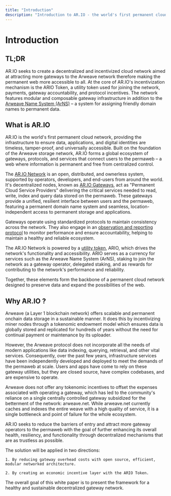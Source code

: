 ```yaml
---
title: "Introduction"
description: "Introduction to AR.IO - the world's first permanent cloud network providing infrastructure for timeless, tamper-proof, and universally accessible data"
---
```



# Introduction

## TL;DR

AR.IO seeks to create a decentralized and incentivized cloud network aimed at attracting more gateways to the Arweave network therefore making the permanent web more accessible to all.
At the core of AR.IO's incentivization mechanism is the ARIO Token, a utility token used for joining the network, payments, gateway accountability, and protocol incentives.
The network features modular and composable gateway infrastructure in addition to the [Arweave Name System (ArNS)](/arns) – a system for assigning friendly domain names to permanent data.

## What is AR.IO

AR.IO is the world's first permanent cloud network, providing the infrastructure to ensure data, applications, and digital identities are timeless, tamper-proof, and universally accessible.
Built on the foundation of the Arweave storage network, AR.IO forms a global ecosystem of gateways, protocols, and services that connect users to the permaweb – a web where information is permanent and free from centralized control.

The [AR.IO Network](/network-composition) is an open, distributed, and ownerless system, supported by operators, developers, and end-users from around the world.
It's decentralized nodes, known as [AR.IO Gateways](/gateways), act as "Permanent Cloud Service Providers" delivering the critical services needed to read, write, index and query data stored on the permaweb.
These gateways provide a unified, resilient interface between users and the permaweb, featuring a permanent domain name system and seamless, location-independent access to permanent storage and applications.

Gateways operate using standardized protocols to maintain consistency across the network.
They also engage in an [observation and reporting protocol](/gateways/observer) to monitor performance and ensure accountability, helping to maintain a healthy and reliable ecosystem.

The AR.IO Network is powered by a [utility token](/token), ARIO, which drives the network's functionality and accessibility.
ARIO serves as a currency for services such as the Arweave Name System (ArNS), staking to join the network as a gateway operator, delegated staking, and as rewards for contributing to the network's performance and reliability.

Together, these elements form the backbone of a permanent cloud network designed to preserve data and expand the possibilities of the web.

## Why AR.IO ?

Arweave (a Layer 1 blockchain network) offers scalable and permanent onchain data storage in a sustainable manner.
It does this by incentivizing miner nodes through a tokenomic endowment model which ensures data is globally stored and replicated for hundreds of years without the need for continual payment or maintenance by its uploader.

However, the Arweave protocol does not incorporate all the needs of modern applications like data indexing, querying, retrieval, and other vital services.
Consequently, over the past few years, infrastructure services have been independently developed and deployed to meet the demands of the permaweb at scale.
Users and apps have come to rely on these gateway utilities, but they are closed source, have complex codebases, and are expensive to operate.

Arweave does not offer any tokenomic incentives to offset the expenses associated with operating a gateway, which has led to the community's reliance on a single centrally controlled gateway subsidized for the betterment of the network: arweave.net.
While arweave.net currently caches and indexes the entire weave with a high quality of service, it is a single bottleneck and point of failure for the whole ecosystem.

AR.IO seeks to reduce the barriers of entry and attract more gateway operators to the permaweb with the goal of further enhancing its overall health, resiliency, and functionality through decentralized mechanisms that are as trustless as possible.

The solution will be applied in two directions:

    1. By reducing gateway overhead costs with open source, efficient, modular networked architecture.

    2. By creating an economic incentive layer with the ARIO Token.

The overall goal of this white paper is to present the framework for a healthy and sustainable decentralized gateway network.
